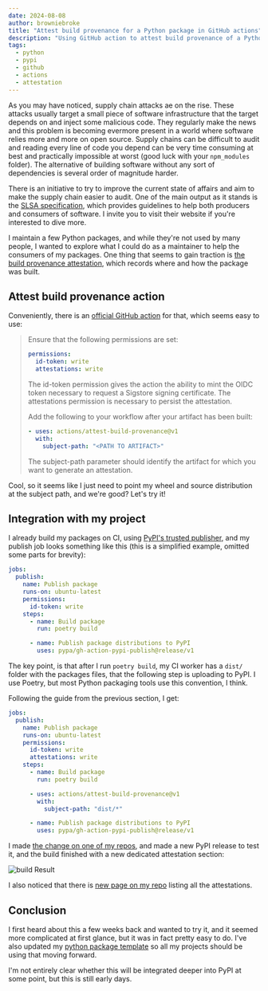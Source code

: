 ```yaml
---
date: 2024-08-08
author: browniebroke
title: "Attest build provenance for a Python package in GitHub actions"
description: "Using GitHub action to attest build provenance of a Python package published on PyPI"
tags:
  - python
  - pypi
  - github
  - actions
  - attestation
---
```


As you may have noticed, supply chain attacks ae on the rise. These attacks usually target a small piece of software infrastructure that the target depends on and inject some malicious code. They regularly make the news and this problem is becoming evermore present in a world where software relies more and more on open source. Supply chains can be difficult to audit and reading every line of code you depend can be very time consuming at best and practically impossible at worst (good luck with your `npm_modules` folder). The alternative of building software without any sort of dependencies is several order of magnitude harder.

There is an initiative to try to improve the current state of affairs and aim to make the supply chain easier to audit. One of the main output as it stands is the [SLSA specification](https://slsa.dev/spec/v1.0/), which provides guidelines to help both producers and consumers of software. I invite you to visit their website if you're interested to dive more.

I maintain a few Python packages, and while they're not used by many people, I wanted to explore what I could do as a maintainer to help the consumers of my packages. One thing that seems to gain traction is [the build provenance attestation](https://slsa.dev/spec/v1.0/provenance), which records where and how the package was built.

## Attest build provenance action

Conveniently, there is an [official GitHub action](https://github.com/actions/attest-build-provenance) for that, which seems easy to use:

> Ensure that the following permissions are set:
>
> ```yaml
> permissions:
>   id-token: write
>   attestations: write
> ```
>
> The id-token permission gives the action the ability to mint the OIDC token necessary to request a Sigstore signing certificate. The attestations permission is necessary to persist the attestation.
>
> Add the following to your workflow after your artifact has been built:
>
> ```yaml
> - uses: actions/attest-build-provenance@v1
>   with:
>     subject-path: "<PATH TO ARTIFACT>"
> ```
>
> The subject-path parameter should identify the artifact for which you want to generate an attestation.

Cool, so it seems like I just need to point my wheel and source distribution at the subject path, and we're good? Let's try it!

## Integration with my project

I already build my packages on CI, using [PyPI's trusted publisher](https://docs.pypi.org/trusted-publishers/), and my publish job looks something like this (this is a simplified example, omitted some parts for brevity):

```yaml
jobs:
  publish:
    name: Publish package
    runs-on: ubuntu-latest
    permissions:
      id-token: write
    steps:
      - name: Build package
        run: poetry build

      - name: Publish package distributions to PyPI
        uses: pypa/gh-action-pypi-publish@release/v1
```

The key point, is that after I run `poetry build`, my CI worker has a `dist/` folder with the packages files, that the following step is uploading to PyPI. I use Poetry, but most Python packaging tools use this convention, I think.

Following the guide from the previous section, I get:

```yaml {7,12-14}
jobs:
  publish:
    name: Publish package
    runs-on: ubuntu-latest
    permissions:
      id-token: write
      attestations: write
    steps:
      - name: Build package
        run: poetry build

      - uses: actions/attest-build-provenance@v1
        with:
          subject-path: "dist/*"

      - name: Publish package distributions to PyPI
        uses: pypa/gh-action-pypi-publish@release/v1
```

I made [the change on one of my repos](https://github.com/browniebroke/stsmfa-cli/pull/692), and made a new PyPI release to test it, and the build finished with a new dedicated attestation section:

![build Result](./build-result.png)

I also noticed that there is [new page on my repo](https://github.com/browniebroke/stsmfa-cli/attestations) listing all the attestations.

## Conclusion

I first heard about this a few weeks back and wanted to try it, and it seemed more complicated at first glance, but it was in fact pretty easy to do. I've also updated my [python package template](https://github.com/browniebroke/pypackage-template/pull/785) so all my projects should be using that moving forward.

I'm not entirely clear whether this will be integrated deeper into PyPI at some point, but this is still early days.
